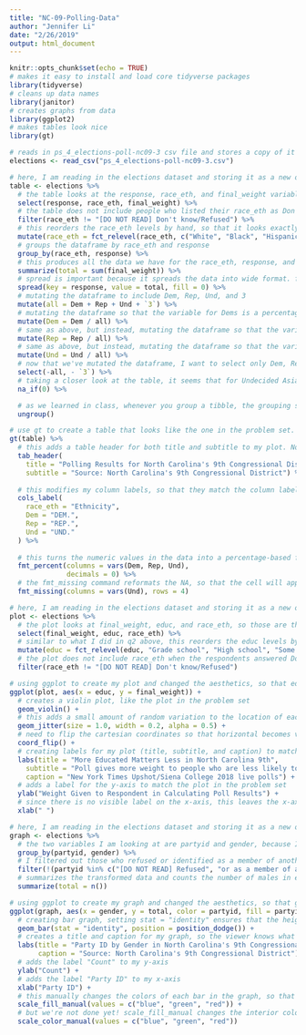 ```yaml
---
title: "NC-09-Polling-Data"
author: "Jennifer Li"
date: "2/26/2019"
output: html_document
---
```


```r
knitr::opts_chunk$set(echo = TRUE)
# makes it easy to install and load core tidyverse packages
library(tidyverse)
# cleans up data names
library(janitor)
# creates graphs from data
library(ggplot2)
# makes tables look nice
library(gt)
```

```r
# reads in ps_4_elections-poll-nc09-3 csv file and stores a copy of it as elections for future use, so we do not mess up the original dataset
elections <- read_csv("ps_4_elections-poll-nc09-3.csv")

# here, I am reading in the elections dataset and storing it as a new object, table
table <- elections %>%
  # the table looks at the response, race_eth, and final_weight variables, so that's what I'm selecting.
  select(response, race_eth, final_weight) %>% 
  # the table does not include people who listed their race_eth as Don't know/Refused, so I filtered those out
  filter(race_eth != "[DO NOT READ] Don't know/Refused") %>%
  # this reorders the race_eth levels by hand, so that it looks exactly like the table
  mutate(race_eth = fct_relevel(race_eth, c("White", "Black", "Hispanic", "Asian", "Other"))) %>% 
  # groups the dataframe by race_eth and response
  group_by(race_eth, response) %>%
  # this produces all the data we have for the race_eth, response, and total variables
  summarize(total = sum(final_weight)) %>%   
  # spread is important because it spreads the data into wide format. fill = 0 is important because it addresses the problem of blank cells (interpreted as NA in the table) and replaces NA with 0
  spread(key = response, value = total, fill = 0) %>% 
  # mutating the dataframe to include Dem, Rep, Und, and 3 
  mutate(all = Dem + Rep + Und + `3`) %>% 
  # mutating the dataframe so that the variable for Dems is a percentage of Democrats over all the variables (Dem, Rep, Und, and 3)
  mutate(Dem = Dem / all) %>% 
  # same as above, but instead, mutating the dataframe so that the variable for Republicans is a percentage of Rep over all the variables (Dem, Rep, Und, and 3)
  mutate(Rep = Rep / all) %>% 
  # same as above, but instead, mutating the dataframe so that the variable for Undecided is a percentage of Und over all the variables (Dem, Rep, Und, and 3)
  mutate(Und = Und / all) %>% 
  # now that we've mutated the dataframe, I want to select only Dem, Repub, and Und, so I dropped the all and 3 columns
  select(-all, - `3`) %>%
  # taking a closer look at the table, it seems that for Undecided Asians, there is an em dash instead of a percentage. So, we need to turn the 0 that we changed above back into an NA
  na_if(0) %>%

  # as we learned in class, whenever you group a tibble, the grouping stays with a resulting object, until we explicitly ungroup() it. So that's what I'm doing here!
  ungroup()

# use gt to create a table that looks like the one in the problem set. Need to specify table because that's where my transformed data lies
gt(table) %>%
  # this adds a table header for both title and subtitle to my plot. Note: tab_header does not allow caption (unlike labs), so that's why I used subtitle
  tab_header(
    title = "Polling Results for North Carolina's 9th Congressional District",
    subtitle = "Source: North Carolina's 9th Congressional District") %>% 
  
  # this modifies my column labels, so that they match the column labels of the graph we're trying to replicate
  cols_label(
    race_eth = "Ethnicity",
    Dem = "DEM.",
    Rep = "REP.",
    Und = "UND."
  ) %>%
  
  # this turns the numeric values in the data into a percentage-based format, just like the graph we're trying to replicate. It assumes the input numeric values are in a fractional format/fixed number point format, so that they will automatically be multiplied by 100 before adding the percent sign
  fmt_percent(columns = vars(Dem, Rep, Und),
              decimals = 0) %>%
  # the fmt_missing command reformats the NA, so that the cell will appear as an em dash to better represent the missing data
  fmt_missing(columns = vars(Und), rows = 4)
```



```r
# here, I am reading in the elections dataset and storing it as a new object, plot
plot <- elections %>%
  # the plot looks at final_weight, educ, and race_eth, so those are the variables I'm selecting. I went back and added race_eth because otherwise, Don't know/Refused showed up on the graph
  select(final_weight, educ, race_eth) %>%
  # similar to what I did in q2 above, this reorders the educ levels by hand, so that it looks exactly like the plot we are trying to replicate
  mutate(educ = fct_relevel(educ, "Grade school", "High school", "Some college or trade school", "Bachelors' degree", "Graduate or Professional Degree")) %>%
  # the plot does not include race_eth when the respondents answered Don't Know/Refused, so this filters them out 
  filter(race_eth != "[DO NOT READ] Don't know/Refused")

# using ggplot to create my plot and changed the aesthetics, so that educ was my x-axis and final_weight was my y-axis
ggplot(plot, aes(x = educ, y = final_weight)) +
  # creates a violin plot, like the plot in the problem set 
  geom_violin() + 
  # this adds a small amount of random variation to the location of each point and is a useful way of handling overplotting caused by discreetness in smaller datasets. I played around with size, width, and alpha so that it would look similar to the graph we are trying to replicate. However, it's important to note that every time we knit this file, the random variation of each point will change, so that's why our plot will be ~approximate~ to the one we are trying to recreate
  geom_jitter(size = 1.0, width = 0.2, alpha = 0.5) +
  # need to flip the cartesian coordinates so that horizontal becomes vertical, and vertical, horizontal, so that the violins are horizontal 
  coord_flip() +
  # creating labels for my plot (title, subtitle, and caption) to match the plot in the problem set
  labs(title = "More Educated Matters Less in North Carolina 9th",
    subtitle = "Poll gives more weight to people who are less likely to participate in polls",
    caption = "New York Times Upshot/Siena College 2018 live polls") +
  # adds a label for the y-axis to match the plot in the problem set
  ylab("Weight Given to Respondent in Calculating Poll Results") +
  # since there is no visible label on the x-axis, this leaves the x-axis label blank
  xlab(" ")
```


```r
# here, I am reading in the elections dataset and storing it as a new object, graph
graph <- elections %>%
  # the two variables I am looking at are partyid and gender, because I would like to know the number of males and females that identify for each party (Dem, Repub, and Independent)
  group_by(partyid, gender) %>%
  # I filtered out those who refused or identified as a member of another political party to keep my graph clean and because Healy probably only wants to know the gender for Democrats, Republicans, and Independents, since those are the top three parties in the U.S. 
  filter(!(partyid %in% c("[DO NOT READ] Refused", "or as a member of another political party"))) %>%
  # summarizes the transformed data and counts the number of males in each party (Democrat, Independent, and Republican), as well as the number of females in each party
  summarize(total = n())

# using ggplot to create my graph and changed the aesthetics, so that gender was my x-axis, total was my y-axis, the color for each party was different, and the interior coloring of the bars in the graph were filled by partyid 
ggplot(graph, aes(x = gender, y = total, color = partyid, fill = partyid)) +
  # creating bar graph, setting stat = "identity" ensures that the height of the bar represents the value in the total column of my dataframe and position_dodge adjusts the positioning of the bars so that any overlaps appear to the side
  geom_bar(stat = "identity", position = position_dodge()) +
  # creates a title and caption for my graph, so the viewer knows what they're looking at and where the data came from
  labs(title = "Party ID by Gender in North Carolina's 9th Congressional District",
       caption = "Source: North Carolina's 9th Congressional District") + 
  # adds the label "Count" to my y-axis
  ylab("Count") + 
  # adds the label "Party ID" to my x-axis
  xlab("Party ID") +
  # this manually changes the colors of each bar in the graph, so that blue correctly represents the Democratic Party, green represents Independents, and red rerepresents Republicans
  scale_fill_manual(values = c("blue", "green", "red")) +
  # but we're not done yet! scale_fill_manual changes the interior coloring, but the outline of the bars is still different, so adding scale_color_manual to manually change the colors of the outline resolves this. We're done!
  scale_color_manual(values = c("blue", "green", "red"))
```
